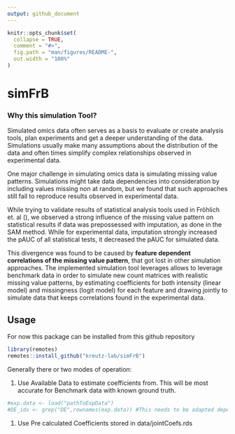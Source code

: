 ```yaml
---
output: github_document
---
```


<!-- README.md is generated from README.Rmd. Please edit that file -->

```r
knitr::opts_chunk$set(
  collapse = TRUE,
  comment = "#>",
  fig.path = "man/figures/README-",
  out.width = "100%"
)
```

# simFrB

### Why this simulation Tool?

Simulated omics data often serves as a basis to evaluate or create analysis tools, plan experiments and get a deeper understanding of the data. Simulations usually make many assumptions about the distribution of the data and often times simplify complex relationships observed in experimental data.

One major challenge in simulating omics data is simulating missing value patterns. Simulations might take data dependencies into consideration by including values missing non at random, but we found that such approaches still fail to reproduce results observed in experimental data.

While trying to validate results of statistical analysis tools used in Fröhlich et. al (), we observed a strong influence of the missing value pattern on statistical results if data was prepossessed with imputation, as done in the SAM method. While for experimental data, imputation strongly increased the pAUC of all statistical tests, it decreased the pAUC for simulated data.

This divergence was found to be caused by **feature dependent correlations of the missing value pattern**, that got lost in other simulation approaches. The implemented simulation tool leverages allows to leverage benchmark data in order to simulate new count matrices with realistic missing value patterns, by estimating coefficients for both intensity (linear model) and missingness (logit model) for each feature and drawing jointly to simulate data that keeps correlations found in the experimental data.

## Usage

For now this package can be installed from this github repository

```r
library(remotes)
remotes::install_github("kreutz-lab/simFrB")
```

Generally there or two modes of operation:

1.  Use Available Data to estimate coefficients from. This will be most accurate for Benchmark data with known ground truth.

```r
#exp.data <- load("pathToExpData")
#DE_idx <- grep("DE",rownames(exp.data)) #This needs to be adapted depending on how you know which feature is differentially expressed


```

1.  Use Pre calculated Coefficients stored in data/jointCoefs.rds
